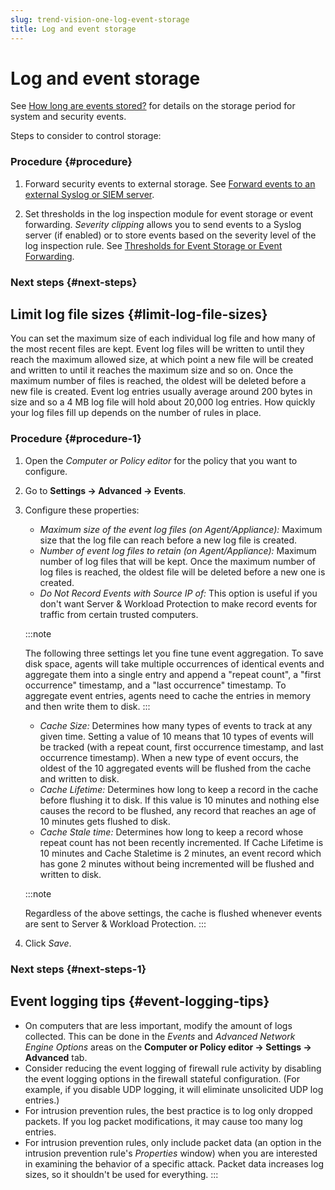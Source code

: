```yaml
---
slug: trend-vision-one-log-event-storage
title: Log and event storage
---
```

# Log and event storage

See [How long are events stored?](event-logging.mdx) for details on the storage period for system and security events.

Steps to consider to control storage:

### Procedure {#procedure}

1.  Forward security events to external storage. See [Forward events to an external Syslog or SIEM server](forward-syslog-siem-server.mdx).

2.  Set thresholds in the log inspection module for event storage or event forwarding. *Severity clipping* allows you to send events to a Syslog server (if enabled) or to store events based on the severity level of the log inspection rule. See [Thresholds for Event Storage or Event Forwarding](set-up-log-inspection.mdx).

### Next steps {#next-steps}

## Limit log file sizes {#limit-log-file-sizes}

You can set the maximum size of each individual log file and how many of the most recent files are kept. Event log files will be written to until they reach the maximum allowed size, at which point a new file will be created and written to until it reaches the maximum size and so on. Once the maximum number of files is reached, the oldest will be deleted before a new file is created. Event log entries usually average around 200 bytes in size and so a 4 MB log file will hold about 20,000 log entries. How quickly your log files fill up depends on the number of rules in place.

### Procedure {#procedure-1}

1.  Open the *Computer or Policy editor* for the policy that you want to configure.

2.  Go to **Settings → Advanced → Events**.

3.  Configure these properties:

    - *Maximum size of the event log files (on Agent/Appliance):* Maximum size that the log file can reach before a new log file is created.
    - *Number of event log files to retain (on Agent/Appliance):* Maximum number of log files that will be kept. Once the maximum number of log files is reached, the oldest file will be deleted before a new one is created.
    - *Do Not Record Events with Source IP of:* This option is useful if you don't want Server & Workload Protection to make record events for traffic from certain trusted computers.

    :::note

    The following three settings let you fine tune event aggregation. To save disk space, agents will take multiple occurrences of identical events and aggregate them into a single entry and append a "repeat count", a "first occurrence" timestamp, and a "last occurrence" timestamp. To aggregate event entries, agents need to cache the entries in memory and then write them to disk.
    :::

    - *Cache Size:* Determines how many types of events to track at any given time. Setting a value of 10 means that 10 types of events will be tracked (with a repeat count, first occurrence timestamp, and last occurrence timestamp). When a new type of event occurs, the oldest of the 10 aggregated events will be flushed from the cache and written to disk.
    - *Cache Lifetime:* Determines how long to keep a record in the cache before flushing it to disk. If this value is 10 minutes and nothing else causes the record to be flushed, any record that reaches an age of 10 minutes gets flushed to disk.
    - *Cache Stale time:* Determines how long to keep a record whose repeat count has not been recently incremented. If Cache Lifetime is 10 minutes and Cache Staletime is 2 minutes, an event record which has gone 2 minutes without being incremented will be flushed and written to disk.

    :::note

    Regardless of the above settings, the cache is flushed whenever events are sent to Server & Workload Protection.
    :::

4.  Click *Save*.

### Next steps {#next-steps-1}

## Event logging tips {#event-logging-tips}

- On computers that are less important, modify the amount of logs collected. This can be done in the *Events* and *Advanced Network Engine Options* areas on the **Computer or Policy editor → Settings → Advanced** tab.
- Consider reducing the event logging of firewall rule activity by disabling the event logging options in the firewall stateful configuration. (For example, if you disable UDP logging, it will eliminate unsolicited UDP log entries.)
- For intrusion prevention rules, the best practice is to log only dropped packets. If you log packet modifications, it may cause too many log entries.
- For intrusion prevention rules, only include packet data (an option in the intrusion prevention rule's *Properties* window) when you are interested in examining the behavior of a specific attack. Packet data increases log sizes, so it shouldn't be used for everything.
:::
